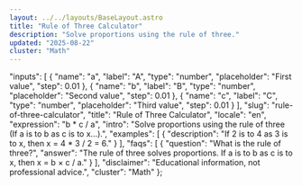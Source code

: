 ```yaml
---
layout: ../../layouts/BaseLayout.astro
title: "Rule of Three Calculator"
description: "Solve proportions using the rule of three."
updated: "2025-08-22"
cluster: "Math"
---
```



  "inputs": [
    {
      "name": "a",
      "label": "A",
      "type": "number",
      "placeholder": "First value",
      "step": 0.01
    },
    {
      "name": "b",
      "label": "B",
      "type": "number",
      "placeholder": "Second value",
      "step": 0.01
    },
    {
      "name": "c",
      "label": "C",
      "type": "number",
      "placeholder": "Third value",
      "step": 0.01
    }
  ],
  "slug": "rule-of-three-calculator",
  "title": "Rule of Three Calculator",
  "locale": "en",
  "expression": "b * c / a",
  "intro": "Solve proportions using the rule of three (If a is to b as c is to x…).",
  "examples": [
    {
      "description": "If 2 is to 4 as 3 is to x, then x = 4 * 3 / 2 = 6."
    }
  ],
  "faqs": [
    {
      "question": "What is the rule of three?",
      "answer": "The rule of three solves proportions. If a is to b as c is to x, then x = b × c / a."
    }
  ],
  "disclaimer": "Educational information, not professional advice.",
  "cluster": "Math"
};

<Calculator schema={schema} />